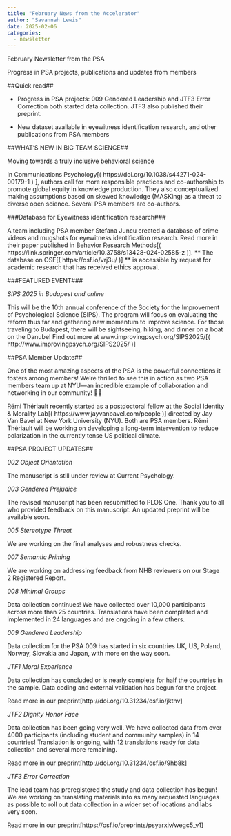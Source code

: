 ```yaml
---
title: "February News from the Accelerator"
author: "Savannah Lewis"
date: 2025-02-06
categories:
  - newsletter
---
```


February Newsletter from the PSA

Progress in PSA projects, publications and updates from members

##Quick read##

- Progress in PSA projects: 009 Gendered Leadership and JTF3 Error Correction both started data collection. JTF3 also published their preprint.

- New dataset available in eyewitness identification research, and other publications from PSA members

##WHAT'S NEW IN BIG TEAM SCIENCE##

Moving towards a truly inclusive behavioral science

In Communications Psychology[( https://doi.org/10.1038/s44271-024-00179-1 ) ], authors call for more responsible practices and co-authorship to promote global equity in knowledge production. They also conceptualized making assumptions based on skewed knowledge (MASKing) as a threat to diverse open science. Several PSA members are co-authors.

###Database for Eyewitness identification research###

A team including PSA member Stefana Juncu created a database of crime videos and mugshots for eyewitness identification research. Read more in their paper published in Behavior Research Methods[( https://link.springer.com/article/10.3758/s13428-024-02585-z )]. ** The database on OSF[( https://osf.io/vrj3u/ )] ** is accessible by request for academic research that has received ethics approval.

###FEATURED EVENT###

*SIPS 2025 in Budapest and online*

This will be the 10th annual conference of the Society for the Improvement of Psychological Science (SIPS). The program will focus on evaluating the reform thus far and gathering new momentum to improve science. For those traveling to Budapest, there will be sightseeing, hiking, and dinner on a boat on the Danube! Find out more at www.improvingpsych.org/SIPS2025/[( http://www.improvingpsych.org/SIPS2025/ )]

##PSA Member Update##

One of the most amazing aspects of the PSA is the powerful connections it fosters among members! We're thrilled to see this in action as two PSA members team up at NYU—an incredible example of collaboration and networking in our community! 🎉👏

Rémi Thériault recently started as a postdoctoral fellow at the Social Identity & Morality Lab[( https://www.jayvanbavel.com/people )] directed by Jay Van Bavel at New York University (NYU). Both are PSA members. Rémi Thériault will be working on developing a long-term intervention to reduce polarization in the currently tense US political climate.

##PSA PROJECT UPDATES##

*002 Object Orientation*

The manuscript is still under review at Current Psychology.

*003 Gendered Prejudice*

The revised manuscript has been resubmitted to PLOS One. Thank you to all who provided feedback on this manuscript. An updated preprint will be available soon.

*005 Stereotype Threat*

We are working on the final analyses and robustness checks.

*007 Semantic Priming*

We are working on addressing feedback from NHB reviewers on our Stage 2 Registered Report.

*008 Minimal Groups*

Data collection continues! We have collected over 10,000 participants across more than 25 countries. Translations have been completed and implemented in 24 languages and are ongoing in a few others.

*009 Gendered Leadership*

Data collection for the PSA 009 has started in six countries UK, US, Poland, Norway, Slovakia and Japan, with more on the way soon.

*JTF1 Moral Experience*

Data collection has concluded or is nearly complete for half the countries in the sample. Data coding and external validation has begun for the project.

Read more in our preprint[http://doi.org/10.31234/osf.io/jktnv]

*JTF2 Dignity Honor Face*

Data collection has been going very well. We have collected data from over 4000 participants (including student and community samples) in 14 countries! Translation is ongoing, with 12 translations ready for data collection and several more remaining.

Read more in our preprint[http://doi.org/10.31234/osf.io/9hb8k]

*JTF3 Error Correction*

The lead team has preregistered the study and data collection has begun! We are working on translating materials into as many requested languages as possible to roll out data collection in a wider set of locations and labs very soon.

Read more in our preprint[https://osf.io/preprints/psyarxiv/wegc5_v1]
